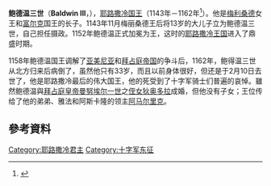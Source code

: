 {{expand|time=2015-05-29T04:45:03+00:00}}
{{Refimprove|time=2013-06-25}}
'''鲍德温三世'''（'''Baldwin III'''，{{bd|1130年||1162年|2月10日|catIdx=B}}），[[耶路撒冷国王|耶路撒冷国王]]（1143年－1162年<ref>{{Cite encyclopedia |year=1911 |title =Baldwin III |encyclopedia=Encyclopædia Britannica |publisher= |location= |id= }}</ref>）。他是[[梅利桑德_(耶路撒冷)|梅利桑德]]女王和[[富尔克_(耶路撒冷)|富尔克]]国王的长子。1143年11月梅丽桑德王后将13岁的大儿子立为鲍德温三世，自己担任摄政。1152年鲍德温正式加冕为王，这时的[[耶路撒冷王国|耶路撒冷王国]]进入了鼎盛时期。

1158年鲍德温国王调解了[[亚美尼亚|亚美尼亚]]和[[拜占庭帝国|拜占庭帝国]]的争斗后，1162年，鲍得温三世从北方归来后病倒了，虽然他只有33岁，而且以前身体很好，但还是于2月10日去世了，他是耶路撒冷最后的伟大国王，他的死受到了十字军骑士们普遍的哀悼。雖然鲍德温與[[拜占庭皇帝列表|拜占庭皇帝]][[曼努埃尔一世|曼努埃尔一世]]之[[侄女|侄女]][[狄奥多拉|狄奥多拉]]成婚，但他没有子女；王位传给了他的弟弟、雅法和阿斯卡隆的领主[[阿马尔里克_(耶路撒冷国王)|阿马尔里克]]。

==參考資料==
{{Reflist}}

{{start box}}
{{s-before|[[梅利森德_(耶路撒冷)|梅利森德]]女王和[[富尔克_(耶路撒冷)|富尔克]]}}
{{s-title|[[耶路撒冷国王|耶路撒冷国王]]|1143年－1162年（与[[梅利桑德_(耶路撒冷)|梅利桑德]]共治，1143年－1153年）}}
{{s-after|[[阿马尔里克_(耶路撒冷国王)|阿马尔里克]]}}
{{end box}}
{{耶路撒冷王国君主}}

{{Authority control}}
[[Category:耶路撒冷君主|Category:耶路撒冷君主]]
[[Category:十字军东征|Category:十字军东征]]